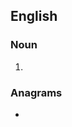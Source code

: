 ==English==

===Noun===
{{head|en|noun form}}

# {{plural of|yaar|lang=en}}

===Anagrams===
* {{anagrams|en|a=aarsy|Rayas|Saray|Yaras}}